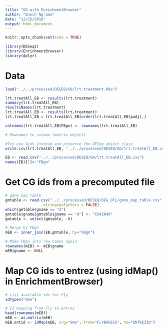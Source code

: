 ```yaml
---
title: "GO with EnrichmentBrowser"
author: "Enoch Ng'oma"
date: "12/25/2018"
output: html_document
---
```


```r
knitr::opts_chunk$set(echo = TRUE)

library(DESeq2)
library(EnrichmentBrowser)
library(dplyr)
```

# Data

```r
load("../../processed/DESEQ/GO/lrt.treatment.Rda")

lrt.treatAll_EB <- results(lrt.treatment)
summary(lrt.treatAll_EB)
resultsNames(lrt.treatment)
lrt.treatAll_EB <- results(lrt.treatment)
lrt.treatAll_EB = lrt.treatAll_EB[order(lrt.treatAll_EB$padj),]

colnames(lrt.treatAll_EB$FBgn) <- rownames(lrt.treatAll_EB)

# Rownames to column (matrix object)

#Try use %in% instead and preserve the DESeq object class
write.csv(lrt.treatAll_EB, "../../processed/DESEQ/GO/lrt.treatAll_EB.csv")

EB <- read.csv("../../processed/DESEQ/GO/lrt.treatAll_EB.csv")
names(EB)[1]<-"FBgn"
```

# Get CG ids from a precomputed file

```r
# gene map table
gmtable <- read.csv("../../processed/DESEQ/DEG_QTL/gene_map_table.csv", 
                 stringsAsFactors = FALSE)
which(gmtable$gname == "d")
gmtable$gname[gmtable$gname == "d"] <- "CG42840" 
gmtable <- select(gmtable, -X)

# Merge by FBgn
mEB <- inner_join(EB,gmtable, by="FBgn")

# Make FBgn into row names again
rownames(mEB) <- mEB$gname
mEB$gname <- NULL
```

# Map CG ids to entrez (using idMap() in EnrichmentBrowser)

```r
# List available ids for Fly
idTypes("dme")

# Id mapping from Fly to entrez
head(rownames(mEB))
mEB <- as.matrix(mEB)
mEB.entid <- idMap(mEB, org="dme", from="FLYBASECG", to="ENTREZID")
```





